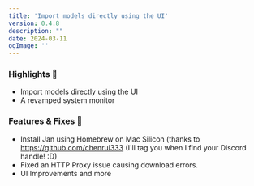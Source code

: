 ```yaml
---
title: 'Import models directly using the UI'
version: 0.4.8
description: ""
date: 2024-03-11
ogImage: ''
---
```



<ChangelogHeader/>

### Highlights 🎉

- Import models directly using the UI
- A revamped system monitor

### Features & Fixes 💫

- Install Jan using Homebrew on Mac Silicon (thanks to https://github.com/chenrui333 (I'll tag you when I find your Discord handle! :D)
- Fixed an HTTP Proxy issue causing download errors.
- UI Improvements and more